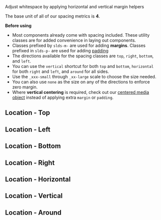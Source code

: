 
<div className="lead">Adjust whitespace by applying horizontal and vertical margin helpers</div>

The base unit of all of our spacing metrics is **4**.

**Before using**

- Most components already come with spacing included. These utility classes are for added convenience in laying out components.
- Classes prefixed by `slds-m-` are used for adding **margins**. Classes prefixed in `slds-p-` are used for adding [padding](/components/utilities/padding)
- The directions available for the spacing classes are `top`, `right`, `bottom`, and `left`.
- You can use the `vertical` shortcut for both `top` and `bottom`, `horizontal` for both `right` and `left`, and `around` for all sides.
- Use the `_xxx-small` through `_xx-large` scale to choose the size needed.
- You can also use `none` as the size on any of the directions to enforce zero margin.
- Where **vertical centering** is required, check out our [centered media object](/components/utilities/media-objects/#center) instead of applying extra `margin` or `padding`.

## Location - Top

<Example title="top margins">
  <div>
    <Margin size="none" position="top" />
    <Margin size="xxx-small" position="top" />
    <Margin size="xx-small" position="top" />
    <Margin size="x-small" position="top" />
    <Margin size="small" position="top" />
    <Margin size="medium" position="top" />
    <Margin size="large" position="top" />
    <Margin size="x-large" position="top" />
    <Margin size="xx-large" position="top" />
  </div>
</Example>

## Location - Left

<Example title="left margins">
  <div>
    <Margin size="none" position="left" />
    <Margin size="xxx-small" position="left" />
    <Margin size="xx-small" position="left" />
    <Margin size="x-small" position="left" />
    <Margin size="small" position="left" />
    <Margin size="medium" position="left" />
    <Margin size="large" position="left" />
    <Margin size="x-large" position="left" />
    <Margin size="xx-large" position="left" />
  </div>
</Example>

## Location - Bottom

<Example title="bottom margins">
  <div>
    <Margin size="none" position="bottom" />
    <Margin size="xxx-small" position="bottom" />
    <Margin size="xx-small" position="bottom" />
    <Margin size="x-small" position="bottom" />
    <Margin size="small" position="bottom" />
    <Margin size="medium" position="bottom" />
    <Margin size="large" position="bottom" />
    <Margin size="x-large" position="bottom" />
    <Margin size="xx-large" position="bottom" />
  </div>
</Example>

## Location - Right

<Example title="right margins">
  <div>
    <Margin size="none" position="right" />
    <Margin size="xxx-small" position="right" />
    <Margin size="xx-small" position="right" />
    <Margin size="x-small" position="right" />
    <Margin size="small" position="right" />
    <Margin size="medium" position="right" />
    <Margin size="large" position="right" />
    <Margin size="x-large" position="right" />
    <Margin size="xx-large" position="right" />
  </div>
</Example>

## Location - Horizontal

<Example title="horizontal margins">
  <div>
    <Margin size="none" position="horizontal" />
    <Margin size="xxx-small" position="horizontal" />
    <Margin size="xx-small" position="horizontal" />
    <Margin size="x-small" position="horizontal" />
    <Margin size="small" position="horizontal" />
    <Margin size="medium" position="horizontal" />
    <Margin size="large" position="horizontal" />
    <Margin size="x-large" position="horizontal" />
    <Margin size="xx-large" position="horizontal" />
  </div>
</Example>

## Location - Vertical

<Example title="vertical margins">
  <div>
    <Margin size="none" position="vertical" />
    <Margin size="xxx-small" position="vertical" />
    <Margin size="xx-small" position="vertical" />
    <Margin size="x-small" position="vertical" />
    <Margin size="small" position="vertical" />
    <Margin size="medium" position="vertical" />
    <Margin size="large" position="vertical" />
    <Margin size="x-large" position="vertical" />
    <Margin size="xx-large" position="vertical" />
  </div>
</Example>

## Location - Around

<Example title="around margins">
  <div>
    <Margin size="none" position="around" />
    <Margin size="xxx-small" position="around" />
    <Margin size="xx-small" position="around" />
    <Margin size="x-small" position="around" />
    <Margin size="small" position="around" />
    <Margin size="medium" position="around" />
    <Margin size="large" position="around" />
    <Margin size="x-large" position="around" />
    <Margin size="xx-large" position="around" />
  </div>
</Example>
